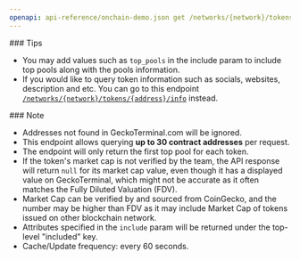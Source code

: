 ```yaml
---
openapi: api-reference/onchain-demo.json get /networks/{network}/tokens/multi/{addresses}
---
```


<Tip>
  ### Tips

  - You may add values such as `top_pools` in the include param to include top pools along with the pools information.
  - If you would like to query token information such as socials, websites, description and etc. You can go to this endpoint [`/networks/{network}/tokens/{address}/info`](<https://docs.coingecko.com/v3.0.1/reference/token-info-contract-address>) instead.
</Tip>

<Note>
  ### Note

  - Addresses not found in GeckoTerminal.com will be ignored.
  - This endpoint allows querying **up to 30 contract addresses** per request.
  - The endpoint will only return the first top pool for each token.
  - If the token's market cap is not verified by the team, the API response will return `null` for its market cap value, even though it has a displayed value on GeckoTerminal, which might not be accurate as it often matches the Fully Diluted Valuation (FDV).
  - Market Cap can be verified by and sourced from CoinGecko, and the number may be higher than FDV as it may include Market Cap of tokens issued on other blockchain network.
  - Attributes specified in the `include` param will be returned under the top-level "included" key.
  - Cache/Update frequency: every 60 seconds.
</Note>